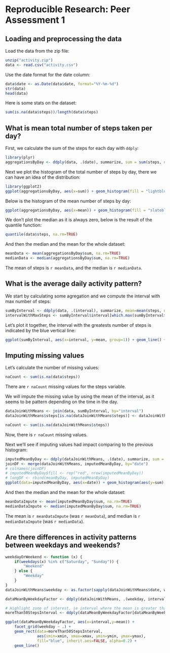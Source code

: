 # Reproducible Research: Peer Assessment 1


## Loading and preprocessing the data

Load the data from the zip file:
```r
unzip("activity.zip")
data <- read.csv("activity.csv")
```

Use the date format for the date column:
```r
data$date <- as.Date(data$date, format="%Y-%m-%d")
str(data)
head(data)
```

Here is some stats on the dataset:
```r
sum(is.na(data$steps))/length(data$steps)
```

## What is mean total number of steps taken per day?

First, we calculate the sum of the steps for each day with `ddply`:
```r
library(plyr)
aggregationsByDay <- ddply(data, .(date), summarize, sum = sum(steps, na.rm=TRUE), mean = mean(steps, na.rm=TRUE), median = median(steps, na.rm=TRUE))
```

Next we plot the histogram of the total number of steps by day, there we can have an idea of the distribution:
```r
library(ggplot2)
ggplot(aggregationsByDay, aes(x=sum)) + geom_histogram(fill = "lightblue", color="darkslateblue", binwidth = 1000)
```

Below is the histogram of the mean number of steps by day:
```r
ggplot(aggregationsByDay, aes(x=mean)) + geom_histogram(fill = "slateblue", color="darkslateblue", binwidth = 5)
```

We don't plot the median as it is always zero, below is the result of the quantile function:
```r
quantile(data$steps, na.rm=TRUE)
```

And then the median and the mean for the whole dataset:
```r
meanData <- mean(aggregationsByDay$sum, na.rm=TRUE)
medianData <- median(aggregationsByDay$sum, na.rm=TRUE)
```

The mean of steps is `r meanData`, and the median is `r medianData`.

## What is the average daily activity pattern?

We start by calculating some agregation and we compute the interval with max number of steps:
```r
sumByInterval <- ddply(data, .(interval), summarize, mean=mean(steps, na.rm=TRUE))
intervalWithMaxSteps <- sumByInterval$interval[which.max(sumByInterval$mean)]
```

Let's plot it together, the interval with the greatests number of steps is indicated 
by the blue vertical line:
```r
ggplot(sumByInterval, aes(x=interval, y=mean, group=1)) + geom_line() + geom_vline(xintercept=intervalWithMaxSteps, col="Blue", size=1.5, alpha=0.5)
```

## Imputing missing values

Let's calculate the number of missing values:
```r
naCount <- sum(is.na(data$steps))
```

There are `r naCount` missing values for the steps variable.

We will impute the missing value by using the mean of the interval, as it seems to be pattern depending on the time in the day.

```r
dataJoinWithMeans <- join(data, sumByInterval, by="interval")
dataJoinWithMeans$steps[is.na(dataJoinWithMeans$steps)] <- dataJoinWithMeans$mean[is.na(dataJoinWithMeans$steps)]

naCount <- sum(is.na(dataJoinWithMeans$steps))
```

Now, there is `r naCount` missing values.

Next we'll see if imputing values had impact comparing to the previous histogram:
```r
imputedMeanByDay <- ddply(dataJoinWithMeans, .(date), summarize, sum = sum(steps, na.rm=FALSE), mean = mean(steps, na.rm=FALSE), median = median(steps, na.rm=FALSE))
joinDF <- merge(dataJoinWithMeans, imputedMeanByDay, by="date")
# colnames(joinDF)
# imputedMeanByDay$fill <- rep("red", nrow(imputedMeanByDay))
# longDF <- rbind(meanByDay, imputedMeanByDay)
ggplot(data=imputedMeanByDay, aes(x=date)) + geom_histogram(aes(y=sum), stat="identity", fill="blue")
```

And then the median and the mean for the whole dataset:
```r
meanDataImpute <- mean(imputedMeanByDay$sum, na.rm=TRUE)
medianDataImpute <- median(imputedMeanByDay$sum, na.rm=TRUE)
```

The mean is `r meanDataImpute` (was `r meanData`), and median is `r medianDataImpute` (was `r medianData`).

## Are there differences in activity patterns between weekdays and weekends?

```r
weekdayOrWeekend <- function (x) {
    if(weekdays(x) %in% c("Saturday", "Sunday")) {
        "Weekend"
    } else {
        "Weekday"
    }
}
dataJoinWithMeans$weekday <- as.factor(sapply(dataJoinWithMeans$date, weekdayOrWeekend))

dataMeanByWeekdayFactor <- ddply(dataJoinWithMeans, .(weekday, interval), summarize, mean = mean(steps, na.rm=FALSE))

# Highlight zone of interest, ie interval where the mean is greater than 50
moreThan50StepsInterval <- ddply(dataMeanByWeekdayFactor[dataMeanByWeekdayFactor$mean >= 50,], .(weekday), summarize, xmin = min(interval), xmax = max(interval), ymin = -Inf, ymax = Inf)

ggplot(dataMeanByWeekdayFactor, aes(x=interval,y=mean)) +
    facet_grid(weekday ~ .) +
    geom_rect(data=moreThan50StepsInterval,
              aes(xmin=xmin, xmax=xmax, ymin=ymin, ymax=ymax),
              fill="blue", inherit.aes=FALSE, alpha=0.2) +
    geom_line()

```
